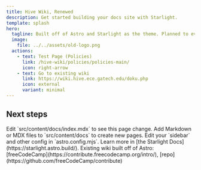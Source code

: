 ```yaml
---
title: Hive Wiki, Renewed
description: Get started building your docs site with Starlight.
template: splash
hero:
  tagline: Built off of Astro and Starlight as the theme. Planned to eventually host workshop documents, policies, and SOPs.
  image:
    file: ../../assets/old-logo.png
  actions:
    - text: Test Page (Policies)
      link: /hive-wiki/policies/policies-main/
      icon: right-arrow
    - text: Go to existing wiki
      link: https://wiki.hive.ece.gatech.edu/doku.php
      icon: external
      variant: minimal
---
```



## Next steps

<CardGrid>
	<Card title="Update content" icon="pencil">
		Edit `src/content/docs/index.mdx` to see this page change.
	</Card>
	<Card title="Add new content" icon="add-document">
		Add Markdown or MDX files to `src/content/docs` to create new pages.
	</Card>
	<Card title="Configure your site" icon="setting">
		Edit your `sidebar` and other config in `astro.config.mjs`.
	</Card>
	<Card title="Read the docs" icon="open-book">
		Learn more in [the Starlight Docs](https://starlight.astro.build/).
	</Card>
	<Card title="Bookmarks/References" icon="heart">
		Existing wiki built off of Astro: [freeCodeCamp](https://contribute.freecodecamp.org/intro/), [repo](https://github.com/freeCodeCamp/contribute)
	</Card>
</CardGrid>
